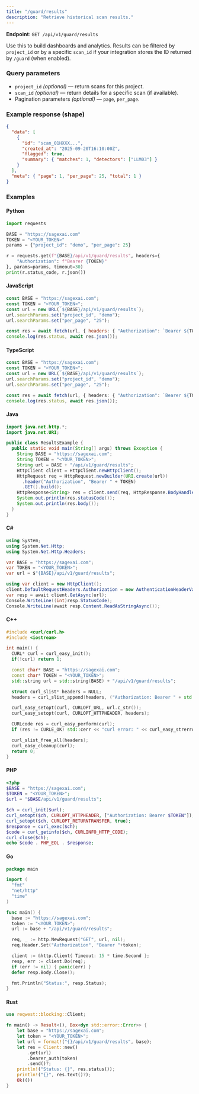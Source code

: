 ```yaml
---
title: "/guard/results"
description: "Retrieve historical scan results."
---
```


**Endpoint**: `GET /api/v1/guard/results`

Use this to build dashboards and analytics. Results can be filtered by `project_id` or by a specific `scan_id` if your integration stores the ID returned by `/guard` (when enabled).

### Query parameters

- `project_id` *(optional)* — return scans for this project.
- `scan_id` *(optional)* — return details for a specific scan (if available).
- Pagination parameters *(optional)* — `page`, `per_page`.

### Example response (shape)

```json
{
  "data": [
    {
      "id": "scan_01HXXX...",
      "created_at": "2025-09-20T16:10:00Z",
      "flagged": true,
      "summary": { "matches": 1, "detectors": ["LLM03"] }
    }
  ],
  "meta": { "page": 1, "per_page": 25, "total": 1 }
}
```

### Examples

#### Python 

```python
import requests

BASE = "https://sagexai.com"
TOKEN = "<YOUR_TOKEN>"
params = {"project_id": "demo", "per_page": 25}

r = requests.get(f"{BASE}/api/v1/guard/results", headers={
    "Authorization": f"Bearer {TOKEN}"
}, params=params, timeout=30)
print(r.status_code, r.json())
```
#### JavaScript

```js
const BASE = "https://sagexai.com";
const TOKEN = "<YOUR_TOKEN>";
const url = new URL(`${BASE}/api/v1/guard/results`);
url.searchParams.set("project_id", "demo");
url.searchParams.set("per_page", "25");

const res = await fetch(url, { headers: { "Authorization": `Bearer ${TOKEN}` } });
console.log(res.status, await res.json());
```
#### TypeScript

```ts
const BASE = "https://sagexai.com";
const TOKEN = "<YOUR_TOKEN>";
const url = new URL(`${BASE}/api/v1/guard/results`);
url.searchParams.set("project_id", "demo");
url.searchParams.set("per_page", "25");

const res = await fetch(url, { headers: { "Authorization": `Bearer ${TOKEN}` } });
console.log(res.status, await res.json());
```

#### Java

```java
import java.net.http.*;
import java.net.URI;

public class ResultsExample {
  public static void main(String[] args) throws Exception {
    String BASE = "https://sagexai.com";
    String TOKEN = "<YOUR_TOKEN>";
    String url = BASE + "/api/v1/guard/results";
    HttpClient client = HttpClient.newHttpClient();
    HttpRequest req = HttpRequest.newBuilder(URI.create(url))
      .header("Authorization", "Bearer " + TOKEN)
      .GET().build();
    HttpResponse<String> res = client.send(req, HttpResponse.BodyHandlers.ofString());
    System.out.println(res.statusCode());
    System.out.println(res.body());
  }
}
```

#### C#

```csharp
using System;
using System.Net.Http;
using System.Net.Http.Headers;

var BASE = "https://sagexai.com";
var TOKEN = "<YOUR_TOKEN>";
var url = $"{BASE}/api/v1/guard/results";

using var client = new HttpClient();
client.DefaultRequestHeaders.Authorization = new AuthenticationHeaderValue("Bearer", TOKEN);
var resp = await client.GetAsync(url);
Console.WriteLine((int)resp.StatusCode);
Console.WriteLine(await resp.Content.ReadAsStringAsync());
```

#### C++

```cpp
#include <curl/curl.h>
#include <iostream>

int main() {
  CURL* curl = curl_easy_init();
  if(!curl) return 1;

  const char* BASE = "https://sagexai.com";
  const char* TOKEN = "<YOUR_TOKEN>";
  std::string url = std::string(BASE) + "/api/v1/guard/results";

  struct curl_slist* headers = NULL;
  headers = curl_slist_append(headers, ("Authorization: Bearer " + std::string(TOKEN)).c_str());

  curl_easy_setopt(curl, CURLOPT_URL, url.c_str());
  curl_easy_setopt(curl, CURLOPT_HTTPHEADER, headers);

  CURLcode res = curl_easy_perform(curl);
  if (res != CURLE_OK) std::cerr << "curl error: " << curl_easy_strerror(res) << "\n";

  curl_slist_free_all(headers);
  curl_easy_cleanup(curl);
  return 0;
}
```

#### PHP

```php
<?php
$BASE = "https://sagexai.com";
$TOKEN = "<YOUR_TOKEN>";
$url = "$BASE/api/v1/guard/results";

$ch = curl_init($url);
curl_setopt($ch, CURLOPT_HTTPHEADER, ["Authorization: Bearer $TOKEN"]);
curl_setopt($ch, CURLOPT_RETURNTRANSFER, true);
$response = curl_exec($ch);
$code = curl_getinfo($ch, CURLINFO_HTTP_CODE);
curl_close($ch);
echo $code . PHP_EOL . $response;
```

#### Go

```go
package main

import (
  "fmt"
  "net/http"
  "time"
)

func main() {
  base := "https://sagexai.com";
  token := "<YOUR_TOKEN>";
  url := base + "/api/v1/guard/results";

  req, _ := http.NewRequest("GET", url, nil);
  req.Header.Set("Authorization", "Bearer "+token);

  client := &http.Client{ Timeout: 15 * time.Second };
  resp, err := client.Do(req);
  if (err != nil) { panic(err) }
  defer resp.Body.Close();

  fmt.Println("Status:", resp.Status);
}
```

#### Rust

```rust
use reqwest::blocking::Client;

fn main() -> Result<(), Box<dyn std::error::Error>> {
    let base = "https://sagexai.com";
    let token = "<YOUR_TOKEN>";
    let url = format!("{}/api/v1/guard/results", base);
    let res = Client::new()
        .get(url)
        .bearer_auth(token)
        .send()?;
    println!("Status: {}", res.status());
    println!("{}", res.text()?);
    Ok(())
}
```



